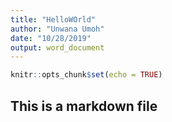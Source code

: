 ```yaml
---
title: "HelloWOrld"
author: "Unwana Umoh"
date: "10/28/2019"
output: word_document
---
```


```r
knitr::opts_chunk$set(echo = TRUE)
```

## This is a markdown file
